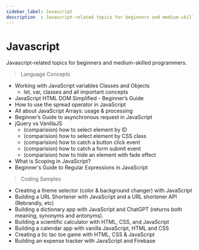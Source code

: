 ```yaml
---
sidebar_label: Javascript
description  : Javascript-related topics for beginners and medium-skilled programmers
---
```


# Javascript

<SubHeading>Javascript-related topics for beginners and medium-skilled programmers.</SubHeading>

> Language Concepts

- Working with JavaScript variables Classes and Objects
  - let, var, classes and all important concepts
- JavaScript HTML DOM Simplified - Beginner’s Guide
- How to use the spread operator in JavaScript
- All about JavaScript Arrays: usage & processing
- Beginner’s Guide to asynchronous request in JavaScript
- jQuery vs VanillaJS 
  - (comparision) how to select element by ID
  - (comparision) how to select element by CSS class 
  - (comparision) how to catch a button click event
  - (comparision) how to catch a form submit event
  - (comparision) how to hide an element with fade effect
- What is Scoping in JavaScript?
- Beginner's Guide to Regular Expressions in JavaScript

> Coding Samples

- Creating a theme selector (color & background changer) with JavaScript
- Building a URL Shortener with JavaScript and a URL shortener API (Rebrandly, etc)
- Building a dictionary app with JavaScript and ChatGPT (returns both meaning, synonyms and antonyms).
- Building a scientific calculator with HTML, CSS, and JavaScript
- Building a calendar app with vanilla JavaScript, HTML and CSS
- Creating a tic tac toe game with HTML, CSS & JavaScript
- Building an expense tracker with JavaScript and Firebase
